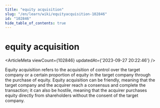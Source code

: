 ```yaml
---
title: "equity acquisition"
slug: "/en/learn/wiki/equityacquisition-102846"
id: "102846"
hide_table_of_contents: true
---
```



<Breadcrumbs current="equity acquisition" />

# equity acquisition

<ArticleMeta viewCount={102846} updatedAt={'2023-09-27 20:22:46'} />
<div className='border-solid border-b border-t-0 my-4 border-[var(--ifm-color-gray-300)]' />

Equity acquisition refers to the acquisition of control over the target company or a certain proportion of equity in the target company through the purchase of equity. Equity acquisition can be friendly, meaning that the target company and the acquirer reach a consensus and complete the transaction; it can also be hostile, meaning that the acquirer purchases equity directly from shareholders without the consent of the target company.
